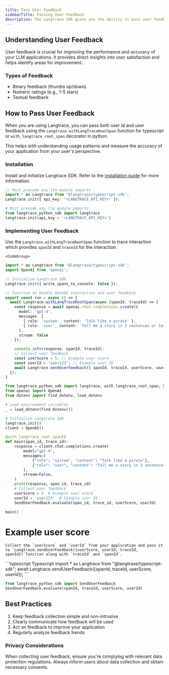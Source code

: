 ```yaml
---
title: Pass User Feedback
sidebarTitle: Passing User Feedback
description: The Langtrace SDK gives you the ability to pass user feedback from your application as scores for measuring accuracy.
---
```

## Understanding User Feedback

User feedback is crucial for improving the performance and accuracy of your LLM applications. It provides direct insights into user satisfaction and helps identify areas for improvement.

### Types of Feedback
- Binary feedback (thumbs up/down)
- Numeric ratings (e.g., 1-5 stars)
- Textual feedback


## How to Pass User Feedback

When you are using Langtrace, you can pass both user id and user feedback using the `Langtrace.withLangTraceRootSpan` function for typescript or `with_langtrace_root_span` decorator in python.

This helps with understanding usage patterns and measure the accuracy of your application from your user's perspective.

### Installation
Install and initialize Langtrace SDK. Refer to the [installation guide](/quickstart) for more information.


<CodeGroup>

```typescript Typescript
// Must precede any llm module imports
import * as Langtrace from "@langtrase/typescript-sdk";
Langtrace.init({ api_key: "<LANGTRACE_API_KEY>" });
```

```python Python
# Must precede any llm module imports
from langtrace_python_sdk import langtrace
langtrace.init(api_key = '<LANGTRACE_API_KEY>')
```

</CodeGroup>

### Implementing User Feedback

  Use the `Langtrace.withLangTraceRootSpan` function to trace interaction which provides `spanId` and `traceId` for the interaction.
  

    <CodeGroup>
```typescript Typescript
import * as Langtrace from '@langtrace/typescript-sdk';
import OpenAI from 'openai';

// Initialize Langtrace SDK
Langtrace.init({ write_spans_to_console: false });

// Function to handle OpenAI interaction and user feedback
export const run = async () => {
  await Langtrace.withLangTraceRootSpan(async (spanId, traceId) => {
    const response = await openai.chat.completions.create({
      model: 'gpt-4',
      messages: [
        { role: 'system', content: 'Talk like a pirate' },
        { role: 'user', content: 'Tell me a story in 3 sentences or less.' }
      ],
      stream: false
    });

    console.info(response, spanId, traceId);
    // Collect user feedback
    const userScore = 5; // Example user score
    const userId = 'user123'; // Example user ID
    await Langtrace.sendUserFeedback({ spanId, traceId, userScore, userId });
  });
}
```

```python Python
from langtrace_python_sdk import langtrace, with_langtrace_root_span, SendUserFeedback
from openai import OpenAI
from dotenv import find_dotenv, load_dotenv

# Load environment variables
_ = load_dotenv(find_dotenv())

# Initialize Langtrace SDK
langtrace.init()
client = OpenAI()

@with_langtrace_root_span()
def main(span_id, trace_id):
    response = client.chat.completions.create(
        model="gpt-4",
        messages=[
            {"role": "system", "content": "Talk like a pirate"},
            {"role": "user", "content": "Tell me a story in 3 sentences or less."},
        ],
        stream=False,
    )
    print(response, span_id, trace_id)
    # Collect user feedback
    userScore = 5  # Example user score
    userId = 'user123'  # Example user ID
    SendUserFeedback.evaluate(span_id, trace_id, userScore, userId)

main()
```
</CodeGroup>

# Example user score

    Collect the `userScore` and `userId` from your application and pass it to `Langtrace.sendUserFeedback({userScore, userId, traceId, spanId})`function along with `traceId` and `spanId`.
<CodeGroup>
  ```typescript Typescript
  import * as Langtrace from "@langtrase/typescript-sdk";
  await Langtrace.sendUserFeedback({spanId, traceId, userScore, userId});
  ```

  ```python Python
  from langtrace_python_sdk import SendUserFeedback
  SendUserFeedback.evaluate(spanId, traceId, userScore, userId)
  ```
</CodeGroup>


## Best Practices
1. Keep feedback collection simple and non-intrusive
2. Clearly communicate how feedback will be used
3. Act on feedback to improve your application
4. Regularly analyze feedback trends

### Privacy Considerations
When collecting user feedback, ensure you're complying with relevant data protection regulations. Always inform users about data collection and obtain necessary consents.

